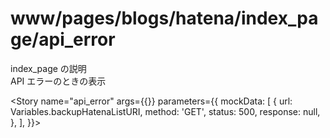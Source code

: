 
<Meta
  title="www/pages/blogs/hatena/index_page/api_error"
  component={BlogsHatenaIndexPage}
  decorators={[withMock]}
/>

# www/pages/blogs/hatena/index_page/api_error

index_page の説明  
API エラーのときの表示

<Story
  name="api_error"
  args={{}}
  parameters={{
    mockData: [
      {
        url: Variables.backupHatenaListURI,
        method: 'GET',
        status: 500,
        response: null,
      },
    ],
  }}></Story>

<Source>
  <BlogsHatenaIndexPage />
</Source>

<Props story="api_error" />

